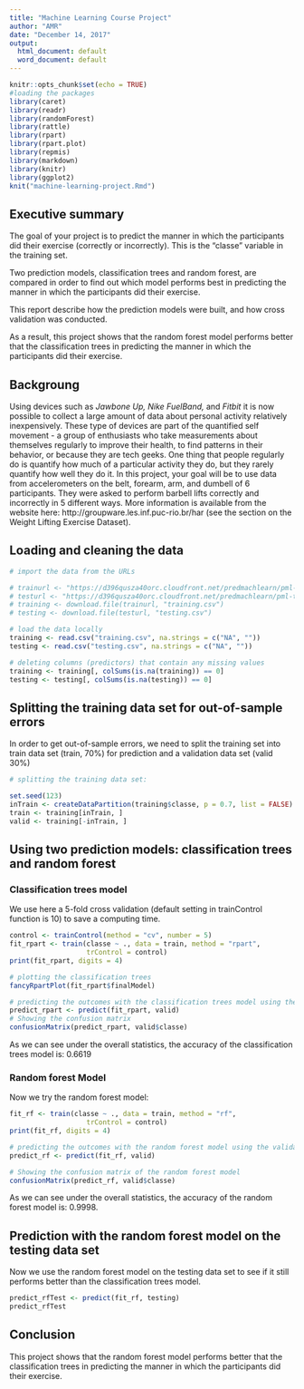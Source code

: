 ```yaml
---
title: "Machine Learning Course Project"
author: "AMR"
date: "December 14, 2017"
output:
  html_document: default
  word_document: default
---
```


```r
knitr::opts_chunk$set(echo = TRUE)
#loading the packages
library(caret)
library(readr)
library(randomForest)
library(rattle)
library(rpart)
library(rpart.plot)
library(repmis)
library(markdown)
library(knitr)
library(ggplot2)
knit("machine-learning-project.Rmd")
```

## Executive summary

The goal of your project is to predict the manner in which the participants did their exercise (correctly or incorrectly). This is the "classe" variable in the training set.  

Two prediction models, classification trees and random forest, are compared in order to find out which model performs best in predicting the manner in which the participants did their exercise.  

This report describe how the prediction models were built, and how cross validation was conducted.

As a result, this project shows that the random forest model performs better that the classification trees in predicting the manner in which the participants did their exercise.


## Backgroung

Using devices such as *Jawbone Up, Nike FuelBand,* and *Fitbit* it is now possible to collect a large amount of data about personal activity relatively inexpensively. These type of devices are part of the quantified self movement - a group of enthusiasts who take measurements about themselves regularly to improve their health, to find patterns in their behavior, or because they are tech geeks. One thing that people regularly do is quantify how much of a particular activity they do, but they rarely quantify how well they do it. In this project, your goal will be to use data from accelerometers on the belt, forearm, arm, and dumbell of 6 participants. They were asked to perform barbell lifts correctly and incorrectly in 5 different ways. More information is available from the website here: http://groupware.les.inf.puc-rio.br/har (see the section on the Weight Lifting Exercise Dataset). 

## Loading and cleaning the data
```r
# import the data from the URLs

# trainurl <- "https://d396qusza40orc.cloudfront.net/predmachlearn/pml-training.csv"
# testurl <- "https://d396qusza40orc.cloudfront.net/predmachlearn/pml-testing.csv"
# training <- download.file(trainurl, "training.csv")
# testing <- download.file(testurl, "testing.csv")

# load the data locally
training <- read.csv("training.csv", na.strings = c("NA", ""))
testing <- read.csv("testing.csv", na.strings = c("NA", ""))

# deleting columns (predictors) that contain any missing values
training <- training[, colSums(is.na(training)) == 0]
testing <- testing[, colSums(is.na(testing)) == 0]
```

## Splitting the training data set for out-of-sample errors

In order to get out-of-sample errors, we need to split the training set into train data set (train, 70%) for prediction and a validation data set (valid 30%)
```r
# splitting the training data set:

set.seed(123) 
inTrain <- createDataPartition(training$classe, p = 0.7, list = FALSE)
train <- training[inTrain, ]
valid <- training[-inTrain, ]

```

## Using two prediction models: classification trees and random forest

### Classification trees model
We use here a 5-fold cross validation (default setting in trainControl function is 10) to save a computing time.


```r
control <- trainControl(method = "cv", number = 5)
fit_rpart <- train(classe ~ ., data = train, method = "rpart", 
                   trControl = control)
print(fit_rpart, digits = 4)
```

```r
# plotting the classification trees
fancyRpartPlot(fit_rpart$finalModel)
```

```r
# predicting the outcomes with the classification trees model using the validation data set
predict_rpart <- predict(fit_rpart, valid)
# Showing the confusion matrix
confusionMatrix(predict_rpart, valid$classe)
```


As we can see under the overall statistics, the accuracy of the classification trees model is: 0.6619


### Random forest Model

Now we try the random forest model:

```r
fit_rf <- train(classe ~ ., data = train, method = "rf", 
                   trControl = control)
print(fit_rf, digits = 4)

```

```r
# predicting the outcomes with the random forest model using the validation data set
predict_rf <- predict(fit_rf, valid)

# Showing the confusion matrix of the random forest model
confusionMatrix(predict_rf, valid$classe)

```

As we can see under the overall statistics, the accuracy of the random forest model is: 0.9998.

## Prediction with the random forest model on the testing data set

Now we use the random forest model on the testing data set to see if it still performs better than the classification trees model.

```r
predict_rfTest <- predict(fit_rf, testing)
predict_rfTest
```

## Conclusion

This project shows that the random forest model performs better that the classification trees in predicting the manner in which the participants did their exercise.


